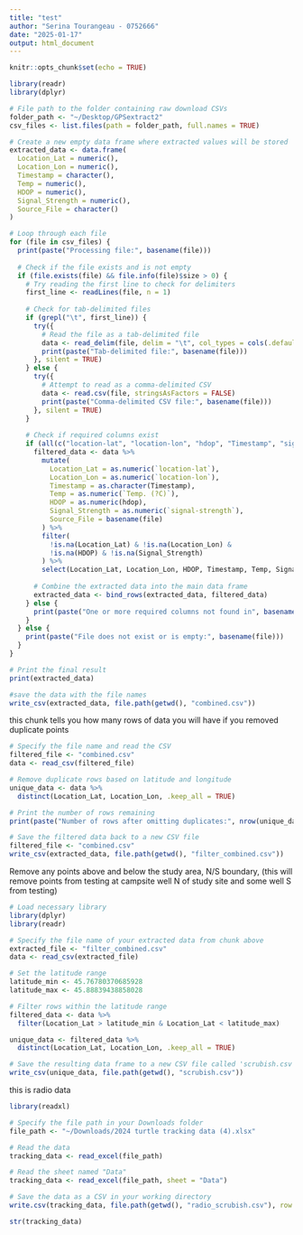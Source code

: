```yaml
---
title: "test"
author: "Serina Tourangeau - 0752666"
date: "2025-01-17"
output: html_document
---
```


```r
knitr::opts_chunk$set(echo = TRUE)
```

```r
library(readr)
library(dplyr)

# File path to the folder containing raw download CSVs
folder_path <- "~/Desktop/GPSextract2"
csv_files <- list.files(path = folder_path, full.names = TRUE)

# Create a new empty data frame where extracted values will be stored
extracted_data <- data.frame(
  Location_Lat = numeric(), 
  Location_Lon = numeric(), 
  Timestamp = character(), 
  Temp = numeric(),
  HDOP = numeric(), 
  Signal_Strength = numeric(), 
  Source_File = character()
)

# Loop through each file
for (file in csv_files) {
  print(paste("Processing file:", basename(file)))
  
  # Check if the file exists and is not empty
  if (file.exists(file) && file.info(file)$size > 0) {
    # Try reading the first line to check for delimiters
    first_line <- readLines(file, n = 1)
    
    # Check for tab-delimited files
    if (grepl("\t", first_line)) {
      try({
        # Read the file as a tab-delimited file
        data <- read_delim(file, delim = "\t", col_types = cols(.default = "c"))
        print(paste("Tab-delimited file:", basename(file)))
      }, silent = TRUE)
    } else {
      try({
        # Attempt to read as a comma-delimited CSV
        data <- read.csv(file, stringsAsFactors = FALSE)
        print(paste("Comma-delimited CSV file:", basename(file)))
      }, silent = TRUE)
    }
    
    # Check if required columns exist
    if (all(c("location-lat", "location-lon", "hdop", "Timestamp", "signal-strength") %in% names(data))) {
      filtered_data <- data %>%
        mutate(
          Location_Lat = as.numeric(`location-lat`),
          Location_Lon = as.numeric(`location-lon`),
          Timestamp = as.character(Timestamp),
          Temp = as.numeric(`Temp. (?C)`),
          HDOP = as.numeric(hdop),
          Signal_Strength = as.numeric(`signal-strength`),
          Source_File = basename(file)
        ) %>%
        filter(
          !is.na(Location_Lat) & !is.na(Location_Lon) &
          !is.na(HDOP) & !is.na(Signal_Strength)
        ) %>%
        select(Location_Lat, Location_Lon, HDOP, Timestamp, Temp, Signal_Strength, Source_File)
      
      # Combine the extracted data into the main data frame
      extracted_data <- bind_rows(extracted_data, filtered_data)
    } else { 
      print(paste("One or more required columns not found in", basename(file)))
    }
  } else {
    print(paste("File does not exist or is empty:", basename(file)))
  }
}

# Print the final result
print(extracted_data)
```


```r
#save the data with the file names
write_csv(extracted_data, file.path(getwd(), "combined.csv"))
```

this chunk tells you how many rows of data you will have if you removed duplicate points
```r
# Specify the file name and read the CSV
filtered_file <- "combined.csv"
data <- read_csv(filtered_file)

# Remove duplicate rows based on latitude and longitude
unique_data <- data %>%
  distinct(Location_Lat, Location_Lon, .keep_all = TRUE)

# Print the number of rows remaining
print(paste("Number of rows after omitting duplicates:", nrow(unique_data)))

# Save the filtered data back to a new CSV file
filtered_file <- "combined.csv"
write_csv(extracted_data, file.path(getwd(), "filter_combined.csv"))
```

Remove any points above and below the study area, N/S boundary, (this will remove points from testing at campsite well N of study site and some well S from testing)
```r
# Load necessary library
library(dplyr)
library(readr)

# Specify the file name of your extracted data from chunk above
extracted_file <- "filter_combined.csv"
data <- read_csv(extracted_file)

# Set the latitude range
latitude_min <- 45.76780370685928
latitude_max <- 45.88839438858028

# Filter rows within the latitude range
filtered_data <- data %>%
  filter(Location_Lat > latitude_min & Location_Lat < latitude_max)

unique_data <- filtered_data %>%
  distinct(Location_Lat, Location_Lon, .keep_all = TRUE)

# Save the resulting data frame to a new CSV file called 'scrubish.csv'
write_csv(unique_data, file.path(getwd(), "scrubish.csv"))
```

this is radio data
```r
library(readxl)

# Specify the file path in your Downloads folder
file_path <- "~/Downloads/2024 turtle tracking data (4).xlsx"

# Read the data
tracking_data <- read_excel(file_path)

# Read the sheet named "Data"
tracking_data <- read_excel(file_path, sheet = "Data")

# Save the data as a CSV in your working directory
write.csv(tracking_data, file.path(getwd(), "radio_scrubish.csv"), row.names = FALSE)
```

```r
str(tracking_data)
```

